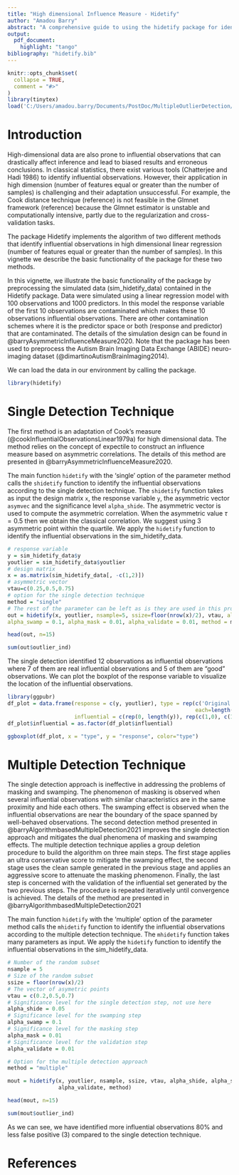 ```yaml
---
title: "High dimensional Influence Measure - Hidetify"
author: "Amadou Barry"
abstract: "A comprehensive guide to using the hidetify package for identifying influential observations in high dimentional linear regression."
output: 
  pdf_document:
    highlight: "tango"
bibliography: "hidetify.bib"
---
```


```r
knitr::opts_chunk$set(
  collapse = TRUE,
  comment = "#>"
)
library(tinytex)
load('C:/Users/amadou.barry/Documents/PostDoc/MultipleOutlierDetection/hidetify/data/sim_hidetify_data.RData')
```



# Introduction

High-dimensional data are also prone to influential observations that can drastically affect inference and lead to biased results and erroneous conclusions. In classical statistics, there exist various tools (Chatterjee and Hadi 1986) to identify influential observations. However, their application in high dimension (number of features equal or greater than the number of samples) is challenging and their adaptation unsuccessful. For example, the Cook distance technique (reference) is not feasible in the Glmnet framework (reference) because the Glmnet estimator is unstable and computationally intensive, partly due to the regularization and cross-validation tasks.

The package Hidetify implements the algorithm of two different methods that identify influential observations in high dimensional linear regression (number of features equal or greater than the number of samples). In this vignette we describe the basic functionality of the package for these two methods.


In this vignette, we illustrate the basic functionality of the package by preprocessing the simulated data (sim_hidetify_data) contained in the Hidetify package. Data were simulated using a linear regression model with 100 observations and 1000 predictors. In this model the response variable of the first 10 observations are contaminated which makes these 10 observations influential observations. There are other contamination schemes where it is the predictor space or both (response and predictor) that are contaminated.  The details of the simulation design can be found in @barryAsymmetricInfluenceMeasure2020. Note that the package has been used to preprocess the Autism Brain Imaging Data Exchange (ABIDE) neuro-imaging dataset (@dimartinoAutismBrainImaging2014).

We can load the data in our environment by calling the package.
```r
library(hidetify)

```


# Single Detection Technique

The first method is an adaptation of Cook's measure (@cookInfluentialObservationsLinear1979a) for high dimensional data. The method relies on the concept of expectile to construct an influence measure based on asymmetric correlations. The details of this method are presented in @barryAsymmetricInfluenceMeasure2020. 

The main function `hidetify` with the 'single' option of the parameter method calls the `shidetify` function to identify the influential observations according to the single detection technique. The `shidetify` function takes as input the design matrix `x`, the response variable `y`, the asymmetric vector `asymvec` and the significance level `alpha_shide`. The asymmetric vector is used to compute the asymmetric correlation. When the asymmetric value $\tau=0.5$ then we obtain the classical correlation. We suggest using 3 asymmetric point within the quartile. We apply the `hidetify` function to identify the influential observations in the sim_hidetify_data.

```r
# response variable
y = sim_hidetify_data$y
youtlier = sim_hidetify_data$youtlier
# design matrix
x = as.matrix(sim_hidetify_data[, -c(1,2)])
# asymmetric vector
vtau=c(0.25,0.5,0.75)
# option for the single detection technique
method = "single"
# The rest of the parameter can be left as is they are used in this process
out = hidetify(x, youtlier, nsample=5, ssize=floor(nrow(x)/2), vtau, alpha_shide = 0.05, 
alpha_swamp = 0.1, alpha_mask = 0.01, alpha_validate = 0.01, method = method)

head(out, n=15)

sum(out$outlier_ind)

```
 
The single detection identified 12 observations as influential observations where 7 of them are real influential observations and 5 of them are "good" observations. We can plot the boxplot of the response variable to visualize the location of the influential observations.

```r
library(ggpubr)
df_plot = data.frame(response = c(y, youtlier), type = rep(c('Original', 'Corrupted'), 
                                                           each=length(y)),
                     influential = c(rep(0, length(y)), rep(c(1,0), c(10, 90)) ) )
df_plot$influential = as.factor(df_plot$influential)

ggboxplot(df_plot, x = "type", y = "response", color="type")

```


# Multiple Detection Technique

The single detection approach is ineffective in addressing the problems of masking and swamping. The phenomenon of masking is observed when several influential observations with similar characteristics are in the same proximity and hide each others. The swamping effect is observed when the influential observations are near the boundary of the space spanned by well-behaved observations. The second detection method presented in @barryAlgorithmbasedMultipleDetection2021 improves the single detection approach and mitigates the dual phenomena of masking and swamping effects. The multiple detection technique applies a group deletion procedure to build the algorithm on three main steps. The first stage applies an ultra conservative score to mitigate the swamping effect, the second stage uses the clean sample generated in the previous stage and applies an aggressive score to attenuate the masking phenomenon. Finally, the last step is concerned with the validation of the influential set generated by the two previous steps. The procedure is repeated iteratively until convergence is achieved. The details of the method are presented in @barryAlgorithmbasedMultipleDetection2021 

The main function `hidetify` with the 'multiple' option of the parameter method calls the `mhidetify` function to identify the influential observations according to the multiple detection technique. The `mhidetify` function takes many parameters as input. We apply the `hidetify` function to identify the influential observations in the sim_hidetify_data.

```r
# Number of the random subset 
nsample = 5
# Size of the random subset
ssize = floor(nrow(x)/2)
# The vector of asymetric points
vtau = c(0.2,0.5,0.7)
# Significance level for the single detection step, not use here
alpha_shide = 0.05
# Significance level for the swamping step
alpha_swamp = 0.1
# Significance level for the masking step
alpha_mask = 0.01
# Significance level for the validation step
alpha_validate = 0.01

# Option for the multiple detection approach
method = "multiple"

mout = hidetify(x, youtlier, nsample, ssize, vtau, alpha_shide, alpha_swamp, alpha_mask,
                alpha_validate, method)

head(mout, n=15)

sum(mout$outlier_ind)

```

As we can see, we have identified more influential observations $80\%$ and less false positive (3) compared to the single detection technique.

\clearpage

# References